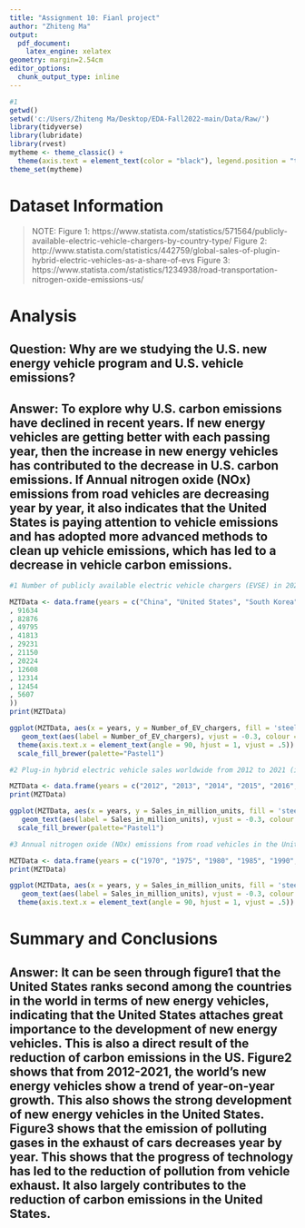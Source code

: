 ---
title: "Assignment 10: Fianl project"
author: "Zhiteng Ma"
output:
  pdf_document:
    latex_engine: xelatex
geometry: margin=2.54cm
editor_options:
  chunk_output_type: inline
---

```{r, message = FALSE}
#1
getwd()
setwd('c:/Users/Zhiteng Ma/Desktop/EDA-Fall2022-main/Data/Raw/')
library(tidyverse)
library(lubridate)
library(rvest)
mytheme <- theme_classic() +
  theme(axis.text = element_text(color = "black"), legend.position = "top")
theme_set(mytheme)

```

# Dataset Information
>NOTE: Figure 1: https://www.statista.com/statistics/571564/publicly-available-electric-vehicle-chargers-by-country-type/
Figure 2: http://www.statista.com/statistics/442759/global-sales-of-plugin-hybrid-electric-vehicles-as-a-share-of-evs
Figure 3: https://www.statista.com/statistics/1234938/road-transportation-nitrogen-oxide-emissions-us/

# Analysis
## Question: Why are we studying the U.S. new energy vehicle program and U.S. vehicle emissions?

## Answer: To explore why U.S. carbon emissions have declined in recent years. If new energy vehicles are getting better with each passing year, then the increase in new energy vehicles has contributed to the decrease in U.S. carbon emissions. If Annual nitrogen oxide (NOx) emissions from road vehicles are decreasing year by year, it also indicates that the United States is paying attention to vehicle emissions and has adopted more advanced methods to clean up vehicle emissions, which has led to a decrease in vehicle carbon emissions.


```{r fetch.and.plot.Asheville.2015.data}
#1 Number of publicly available electric vehicle chargers (EVSE) in 2021, by major country and type

MZTData <- data.frame(years = c("China", "United States", "South Korea", "Netherlands", "France", "Germany", "United Kingdom","Japan", "Italy", "Norway","Canada", "Sweden", "Spain"), Number_of_EV_chargers  = c(677000, 91775
, 91634
, 82876
, 49795
, 41813
, 29231
, 21150
, 20224
, 12608
, 12314
, 12454
, 5607
))
print(MZTData)

ggplot(MZTData, aes(x = years, y = Number_of_EV_chargers, fill = 'steelblue', colour = 'blue')) + geom_bar(position = "dodge", stat = "identity", colour = "black") + ggtitle("Number of EV chargers worldwide from 2021") +
   geom_text(aes(label = Number_of_EV_chargers), vjust = -0.3, colour = "black", position = position_dodge(.9), size = 3) +
  theme(axis.text.x = element_text(angle = 90, hjust = 1, vjust = .5)) +
  scale_fill_brewer(palette="Pastel1")

```
```{r fetch.and.plot.Asheville.2015.data}
#2 Plug-in hybrid electric vehicle sales worldwide from 2012 to 2021 (in 1,000 units)

MZTData <- data.frame(years = c("2012", "2013", "2014", "2015", "2016", "2017", "2018","2019", "2020", "2021"), Sales_in_million_units  = c(60.73, 91.65, 134.37, 223.26, 288, 417.14, 642.79, 578.29, 977.95, 1920.58))
print(MZTData)

ggplot(MZTData, aes(x = years, y = Sales_in_million_units, fill = 'steelblue', colour = 'blue')) + geom_bar(position = "dodge", stat = "identity", colour = "black") + ggtitle("Estimated plug-in electric light vehicle sales worldwide") +
   geom_text(aes(label = Sales_in_million_units), vjust = -0.3, colour = "black", position = position_dodge(.9), size = 3) +
  scale_fill_brewer(palette="Pastel1")

```


```{r fetch.and.plot.Asheville.2015.data}
#3 Annual nitrogen oxide (NOx) emissions from road vehicles in the United States from 1970 to 2021

MZTData <- data.frame(years = c("1970", "1975", "1980", "1985", "1990","1991", "1992", "1993", "1994", "1995", "1996", "1997","1998", "1999", "2000", "2001", "2002", "2003", "2004", "2005", "2006", "2007", "2008","2009", "2010", "2011", "2012", "2013", "2014", "2015", "2016", "2017", "2018","2019", "2020", "2021"), Sales_in_million_units  = c(12624,12061,11493,10932,9592,9449,9306,9162,9019,8876,8733,8792,8619,8371,8394,7774,10337,9671,9004,8338,7992,7646,6941,6206,5701,5870,5540,5210,4879,4441,3663,3495,2852,2805,2522,2239))
print(MZTData)

ggplot(MZTData, aes(x = years, y = Sales_in_million_units, fill = 'steelblue', colour = 'blue')) + geom_bar(position = "dodge", stat = "identity", colour = "black") + ggtitle("Estimated plug-in electric light vehicle sales worldwide") +
   geom_text(aes(label = Sales_in_million_units), vjust = -0.3, colour = "black", position = position_dodge(.9), size = 2) +
  theme(axis.text.x = element_text(angle = 90, hjust = 1, vjust = .5))

```


# Summary and Conclusions

## Answer: It can be seen through figure1 that the United States ranks second among the countries in the world in terms of new energy vehicles, indicating that the United States attaches great importance to the development of new energy vehicles. This is also a direct result of the reduction of carbon emissions in the US. Figure2 shows that from 2012-2021, the world's new energy vehicles show a trend of year-on-year growth. This also shows the strong development of new energy vehicles in the United States. Figure3 shows that the emission of polluting gases in the exhaust of cars decreases year by year. This shows that the progress of technology has led to the reduction of pollution from vehicle exhaust. It also largely contributes to the reduction of carbon emissions in the United States.